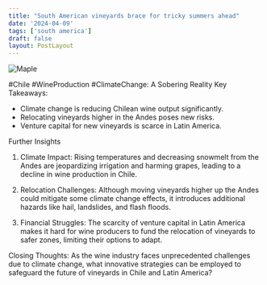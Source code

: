 ```yaml
---
title: "South American vineyards brace for tricky summers ahead"
date: '2024-04-09'
tags: ['south america']
draft: false
layout: PostLayout
---
```


<div className="flex justify-center">
<div className="my-1 w-full px-2 xl:my-1 xl:w-1/2 xl:px-2">
    <img src="https://willpolesa.pythonanywhere.com/static/podcast_thumbnails/thumbnailrecFhtSzWQZvq3bJE.jpg" alt="Maple" className="mx-auto h-58 w-auto" />
</div>
</div>

#Chile #WineProduction #ClimateChange: A Sobering Reality
Key Takeaways:
- Climate change is reducing Chilean wine output significantly.
- Relocating vineyards higher in the Andes poses new risks.
- Venture capital for new vineyards is scarce in Latin America.

Further Insights
1. Climate Impact:
Rising temperatures and decreasing snowmelt from the Andes are jeopardizing irrigation and harming grapes, leading to a decline in wine production in Chile.

2. Relocation Challenges:
Although moving vineyards higher up the Andes could mitigate some climate change effects, it introduces additional hazards like hail, landslides, and flash floods.

3. Financial Struggles:
The scarcity of venture capital in Latin America makes it hard for wine producers to fund the relocation of vineyards to safer zones, limiting their options to adapt.

Closing Thoughts:
As the wine industry faces unprecedented challenges due to climate change, what innovative strategies can be employed to safeguard the future of vineyards in Chile and Latin America?
